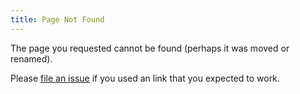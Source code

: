 ```yaml
---
title: Page Not Found
---
```


The page you requested cannot be found (perhaps it was moved or renamed).

Please [file an issue](https://github.com/tidymodels/tidymodels_dot_org/issues) if you used an link that you expected to work.
